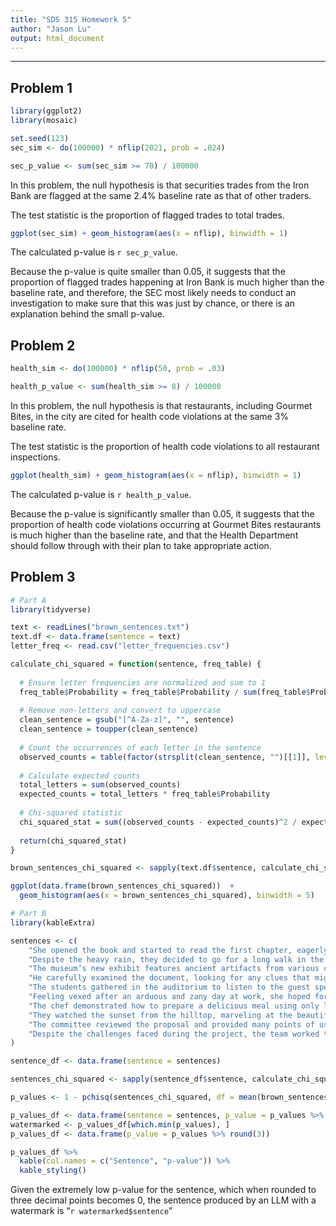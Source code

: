 ```yaml
---
title: "SDS 315 Homework 5"
author: "Jason Lu"
output: html_document
---
```


***

## **Problem 1**

```r
library(ggplot2)
library(mosaic)

set.seed(123)
sec_sim <- do(100000) * nflip(2021, prob = .024)

sec_p_value <- sum(sec_sim >= 70) / 100000
```

In this problem, the null hypothesis is that securities trades from the Iron Bank 
are flagged at the same 2.4% baseline rate as that of other traders.  

The test statistic is the proportion of flagged trades to total trades.  

```r
ggplot(sec_sim) + geom_histogram(aes(x = nflip), binwidth = 1)
```

The calculated p-value is `r sec_p_value`.  

Because the p-value is quite smaller than 0.05, it suggests that the proportion
of flagged trades happening at Iron Bank is much higher than the baseline rate, 
and therefore, the SEC most likely needs to conduct an investigation to make sure
that this was just by chance, or there is an explanation behind the small p-value.

## **Problem 2**
```r
health_sim <- do(100000) * nflip(50, prob = .03)

health_p_value <- sum(health_sim >= 8) / 100000
```

In this problem, the null hypothesis is that restaurants, including Gourmet Bites, 
in the city are cited for health code violations at the same 3% baseline rate.  

The test statistic is the proportion of health code violations to all restaurant 
inspections.  

```r
ggplot(health_sim) + geom_histogram(aes(x = nflip), binwidth = 1)
```

The calculated p-value is `r health_p_value`. 

Because the p-value is significantly smaller than 0.05, it suggests that the proportion
of health code violations occurring at Gourmet Bites restaurants is much higher than 
the baseline rate, and that the Health Department should follow through with their
plan to take appropriate action.

## **Problem 3**
```r
# Part A
library(tidyverse)

text <- readLines("brown_sentences.txt")
text.df <- data.frame(sentence = text)
letter_freq <- read.csv("letter_frequencies.csv")

calculate_chi_squared = function(sentence, freq_table) {
  
  # Ensure letter frequencies are normalized and sum to 1
  freq_table$Probability = freq_table$Probability / sum(freq_table$Probability)
  
  # Remove non-letters and convert to uppercase
  clean_sentence = gsub("[^A-Za-z]", "", sentence)
  clean_sentence = toupper(clean_sentence)
  
  # Count the occurrences of each letter in the sentence
  observed_counts = table(factor(strsplit(clean_sentence, "")[[1]], levels = freq_table$Letter))
  
  # Calculate expected counts
  total_letters = sum(observed_counts)
  expected_counts = total_letters * freq_table$Probability
  
  # Chi-squared statistic
  chi_squared_stat = sum((observed_counts - expected_counts)^2 / expected_counts)
  
  return(chi_squared_stat)
}

brown_sentences_chi_squared <- sapply(text.df$sentence, calculate_chi_squared, letter_freq)

ggplot(data.frame(brown_sentences_chi_squared))  +
  geom_histogram(aes(x = brown_sentences_chi_squared), binwidth = 5)
```

```r
# Part B
library(kableExtra)

sentences <- c(
    "She opened the book and started to read the first chapter, eagerly anticipating what might come next.",
    "Despite the heavy rain, they decided to go for a long walk in the park, crossing the main avenue by the fountain in the center.",
    "The museum’s new exhibit features ancient artifacts from various civilizations around the world.",
    "He carefully examined the document, looking for any clues that might help solve the mystery.",
    "The students gathered in the auditorium to listen to the guest speaker’s inspiring lecture.",
    "Feeling vexed after an arduous and zany day at work, she hoped for a peaceful and quiet evening at home, cozying up after a quick dinner with some TV, or maybe a book on her upcoming visit to Auckland.",
    "The chef demonstrated how to prepare a delicious meal using only locally sourced ingredients, focusing mainly on some excellent dinner recipes from Spain.",
    "They watched the sunset from the hilltop, marveling at the beautiful array of colors in the sky.",
    "The committee reviewed the proposal and provided many points of useful feedback to improve the project’s effectiveness.",
    "Despite the challenges faced during the project, the team worked tirelessly to ensure its successful completion, resulting in a product that exceeded everyone’s expectations."
)

sentence_df <- data.frame(sentence = sentences)

sentences_chi_squared <- sapply(sentence_df$sentence, calculate_chi_squared, letter_freq)

p_values <- 1 - pchisq(sentences_chi_squared, df = mean(brown_sentences_chi_squared))

p_values_df <- data.frame(sentence = sentences, p_value = p_values %>% round(3))
watermarked <- p_values_df[which.min(p_values), ]
p_values_df <- data.frame(p_value = p_values %>% round(3))

p_values_df %>% 
  kable(col.names = c("Sentence", "p-value")) %>% 
  kable_styling()
```

Given the extremely low p-value for the sentence, which when rounded to three 
decimal points becomes 0, the sentence produced by an LLM with a watermark is 
"`r watermarked$sentence`"
